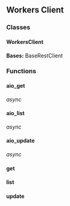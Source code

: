 ## Workers Client

### Classes

#### WorkersClient

**Bases:** BaseRestClient

### Functions

#### aio_get

_async_

#### aio_list

_async_

#### aio_update

_async_

#### get

#### list

#### update
